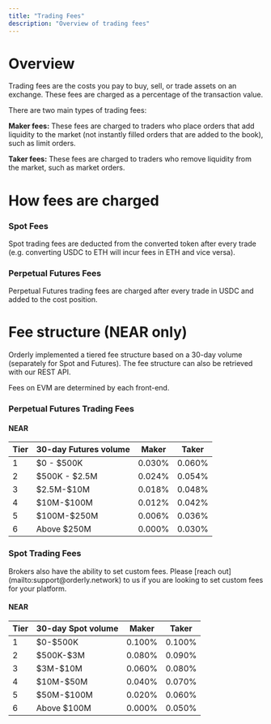 ```yaml
---
title: "Trading Fees"
description: "Overview of trading fees"
---
```

# Overview

Trading fees are the costs you pay to buy, sell, or trade assets on an exchange. These fees are charged as a percentage of the transaction value.

There are two main types of trading fees:

**Maker fees:** These fees are charged to traders who place orders that add liquidity to the market (not instantly filled orders that are added to the book), such as limit orders.

**Taker fees:** These fees are charged to traders who remove liquidity from the market, such as market orders.

# How fees are charged
### Spot Fees
Spot trading fees are deducted from the converted token after every trade (e.g. converting USDC to ETH will incur fees in ETH and vice versa).

### Perpetual Futures Fees
Perpetual Futures trading fees are charged after every trade in USDC and added to the cost position.

# Fee structure (NEAR only)
Orderly implemented a tiered fee structure based on a 30-day volume (separately for Spot and Futures). The fee structure can also be retrieved with our REST API.

<Note>
Fees on EVM are determined by each front-end.
</Note>

### Perpetual Futures Trading Fees

#### NEAR

| Tier | 30-day Futures volume | Maker  | Taker  |
| ---- | --------------------- | ------ | ------ |
| 1    | \$0 - \$500K            | 0.030% | 0.060% |
| 2    | \$500K - \$2.5M          | 0.024% | 0.054% |
| 3    | \$2.5M-\$10M             | 0.018% | 0.048% |
| 4    | \$10M-\$100M            | 0.012% | 0.042% |
| 5    | \$100M-\$250M           | 0.006% | 0.036% |
| 6    | Above \$250M           | 0.000% | 0.030% |


### Spot Trading Fees

<Note>
Brokers also have the ability to set custom fees. Please [reach out](mailto:support@orderly.network) to us if you are looking to set custom fees for your platform.
</Note>

#### NEAR

| Tier | 30-day Spot volume | Maker  | Taker  |
| ---- | ------------------ | ------ | ------ |
| 1    | \$0-\$500K           | 0.100% | 0.100% |
| 2    | \$500K-\$3M          | 0.080% | 0.090% |
| 3    | \$3M-\$10M           | 0.060% | 0.080% |
| 4    | \$10M-\$50M          | 0.040% | 0.070% |
| 5    | \$50M-\$100M         | 0.020% | 0.060% |
| 6    | Above \$100M        | 0.000% | 0.050% |
